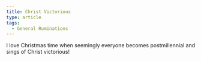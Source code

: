 ```yaml
---
title: Christ Victorious
type: article
tags:
  - General Ruminations
---
```


I love Christmas time when seemingly everyone becomes postmillennial and sings of Christ victorious!
